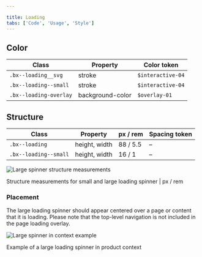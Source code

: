 ```yaml
---

title: Loading
tabs: ['Code', 'Usage', 'Style']
---
```


## Color

| Class                                  | Property         | Color token  |
| -------------------------------------- | ---------------- | ------------ |
| `.bx--loading__svg`                    | stroke           | `$interactive-04` |
| `.bx--loading--small`                  | stroke           | `$interactive-04` |
| `.bx--loading-overlay`                 | background-color | `$overlay-01` |

## Structure

| Class                 | Property      | px / rem  | Spacing token |
| --------------------- | ------------- | --------- | ------------- |
| `.bx--loading`        | height, width | 88 / 5.5  | –             |
| `.bx--loading--small` | height, width | 16 / 1    | –             |

![Large spinner structure measurements](images/loading-style-1.png)

<Caption>
    Structure measurements for small and large loading spinner | px / rem
</Caption>

### Placement

The large loading spinner should appear centered over a page or content that it is loading. Please note that the top-level navigation is not included in the page loading overlay.

![Large spinner in context example](images/loading-style-4.png)

<Caption>
    Example of a large loading spinner in product context
</Caption>